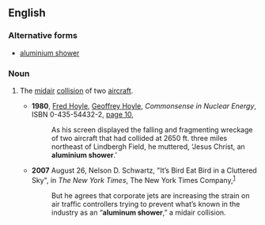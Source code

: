 ==English==
{{rfv}}
===Alternative forms===
* [[aluminium shower]]

===Noun===
{{en-noun|sg=[[aluminum]] [[shower]]}}

# {{aviation}} The [[midair]] [[collision]] of two [[aircraft]].
#* '''1980''', [[w:Fred Hoyle|Fred Hoyle]], [[w:Geoffrey Hoyle|Geoffrey Hoyle]], ''Commonsense in Nuclear Energy'', ISBN 0-435-54432-2, [http://books.google.com/books?id=bWZGAAAAYAAJ&q=%22aluminium+shower%22+-intitle:%22%22&dq=%22aluminium+shower%22+-intitle:%22%22&hl=en&ei=5LefTv3iAcKeiAfG78nNBg&sa=X&oi=book_result&ct=result&resnum=2&ved=0CEAQ6AEwATgK page 10],
#*: As his screen displayed the falling and fragmenting wreckage of two aircraft that had collided at 2650 ft. three miles northeast of Lindbergh Field, he muttered, ‘Jesus Christ, an '''aluminium shower'''.’
#*'''2007''' August 26, Nelson D. Schwartz, "It’s Bird Eat Bird in a Cluttered Sky", in ''The New York Times'', The New York Times Company,<sup>[http://www.nytimes.com/2007/08/26/weekinreview/26schwartz.html]</sup>
#*: But he agrees that corporate jets are increasing the strain on air traffic controllers trying to prevent what’s known in the industry as an “'''aluminum shower''',” a midair collision.